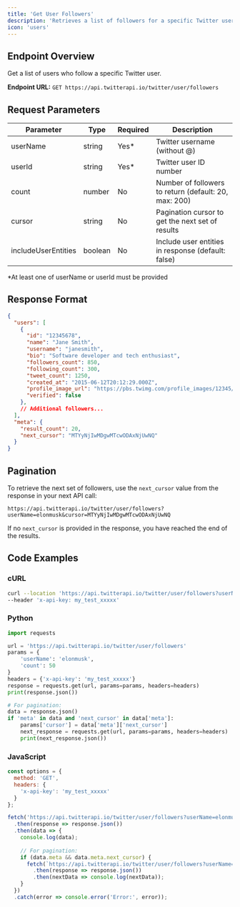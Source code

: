 ```yaml
---
title: 'Get User Followers'
description: 'Retrieves a list of followers for a specific Twitter user'
icon: 'users'
---
```


## Endpoint Overview

Get a list of users who follow a specific Twitter user.

**Endpoint URL:** `GET https://api.twitterapi.io/twitter/user/followers`

## Request Parameters

| Parameter  | Type    | Required | Description                                            |
| ---------- | ------- | -------- | ------------------------------------------------------ |
| userName   | string  | Yes*     | Twitter username (without @)                           |
| userId     | string  | Yes*     | Twitter user ID number                                 |
| count      | number  | No       | Number of followers to return (default: 20, max: 200)  |
| cursor     | string  | No       | Pagination cursor to get the next set of results       |
| includeUserEntities | boolean | No | Include user entities in response (default: false)  |

*At least one of userName or userId must be provided

## Response Format

```json
{
  "users": [
    {
      "id": "12345678",
      "name": "Jane Smith",
      "username": "janesmith",
      "bio": "Software developer and tech enthusiast",
      "followers_count": 850,
      "following_count": 300,
      "tweet_count": 1250,
      "created_at": "2015-06-12T20:12:29.000Z",
      "profile_image_url": "https://pbs.twimg.com/profile_images/12345/jane_normal.jpg",
      "verified": false
    },
    // Additional followers...
  ],
  "meta": {
    "result_count": 20,
    "next_cursor": "MTYyNjIwMDgwMTcwODAxNjUwNQ"
  }
}
```

## Pagination

To retrieve the next set of followers, use the `next_cursor` value from the response in your next API call:

```
https://api.twitterapi.io/twitter/user/followers?userName=elonmusk&cursor=MTYyNjIwMDgwMTcwODAxNjUwNQ
```

If no `next_cursor` is provided in the response, you have reached the end of the results.

## Code Examples

### cURL

```bash
curl --location 'https://api.twitterapi.io/twitter/user/followers?userName=elonmusk&count=50' \
--header 'x-api-key: my_test_xxxxx'
```

### Python

```python
import requests

url = 'https://api.twitterapi.io/twitter/user/followers'
params = {
    'userName': 'elonmusk',
    'count': 50
}
headers = {'x-api-key': 'my_test_xxxxx'}
response = requests.get(url, params=params, headers=headers)
print(response.json())

# For pagination:
data = response.json()
if 'meta' in data and 'next_cursor' in data['meta']:
    params['cursor'] = data['meta']['next_cursor']
    next_response = requests.get(url, params=params, headers=headers)
    print(next_response.json())
```

### JavaScript

```javascript
const options = {
  method: 'GET',
  headers: {
    'x-api-key': 'my_test_xxxxx'
  }
};

fetch('https://api.twitterapi.io/twitter/user/followers?userName=elonmusk&count=50', options)
  .then(response => response.json())
  .then(data => {
    console.log(data);
    
    // For pagination:
    if (data.meta && data.meta.next_cursor) {
      fetch(`https://api.twitterapi.io/twitter/user/followers?userName=elonmusk&count=50&cursor=${data.meta.next_cursor}`, options)
        .then(response => response.json())
        .then(nextData => console.log(nextData));
    }
  })
  .catch(error => console.error('Error:', error));
```
